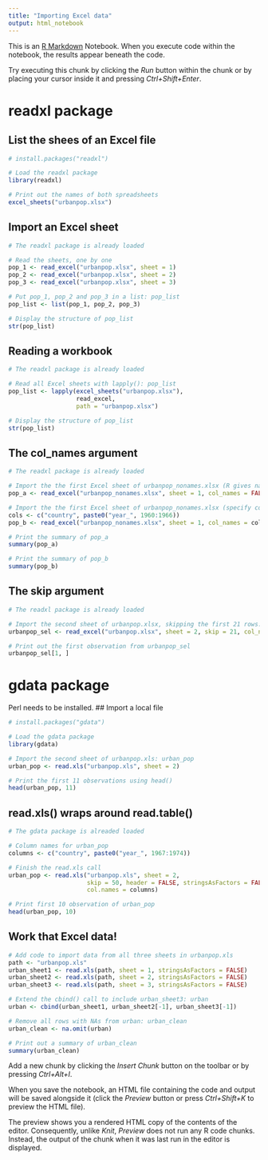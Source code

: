 ```yaml
---
title: "Importing Excel data"
output: html_notebook
---
```


This is an [R Markdown](http://rmarkdown.rstudio.com) Notebook. When you execute code within the notebook, the results appear beneath the code. 

Try executing this chunk by clicking the *Run* button within the chunk or by placing your cursor inside it and pressing *Ctrl+Shift+Enter*. 

# readxl package

## List the shees of an Excel file

```r
# install.packages("readxl")

# Load the readxl package
library(readxl)

# Print out the names of both spreadsheets
excel_sheets("urbanpop.xlsx")
```

## Import an Excel sheet

```r
# The readxl package is already loaded

# Read the sheets, one by one
pop_1 <- read_excel("urbanpop.xlsx", sheet = 1)
pop_2 <- read_excel("urbanpop.xlsx", sheet = 2)
pop_3 <- read_excel("urbanpop.xlsx", sheet = 3)

# Put pop_1, pop_2 and pop_3 in a list: pop_list
pop_list <- list(pop_1, pop_2, pop_3)

# Display the structure of pop_list
str(pop_list)
```

## Reading a workbook

```r
# The readxl package is already loaded

# Read all Excel sheets with lapply(): pop_list
pop_list <- lapply(excel_sheets("urbanpop.xlsx"),
                   read_excel,
                   path = "urbanpop.xlsx")

# Display the structure of pop_list
str(pop_list)
```

## The col_names argument

```r
# The readxl package is already loaded

# Import the the first Excel sheet of urbanpop_nonames.xlsx (R gives names): pop_a
pop_a <- read_excel("urbanpop_nonames.xlsx", sheet = 1, col_names = FALSE)

# Import the the first Excel sheet of urbanpop_nonames.xlsx (specify col_names): pop_b
cols <- c("country", paste0("year_", 1960:1966))
pop_b <- read_excel("urbanpop_nonames.xlsx", sheet = 1, col_names = cols)

# Print the summary of pop_a
summary(pop_a)

# Print the summary of pop_b
summary(pop_b)
```

## The skip argument

```r
# The readxl package is already loaded

# Import the second sheet of urbanpop.xlsx, skipping the first 21 rows: urbanpop_sel
urbanpop_sel <- read_excel("urbanpop.xlsx", sheet = 2, skip = 21, col_names = FALSE)

# Print out the first observation from urbanpop_sel
urbanpop_sel[1, ]
```

# gdata package
Perl needs to be installed.
## Import a local file

```r
# install.packages("gdata")

# Load the gdata package
library(gdata)

# Import the second sheet of urbanpop.xls: urban_pop
urban_pop <- read.xls("urbanpop.xls", sheet = 2)

# Print the first 11 observations using head()
head(urban_pop, 11)
```

## read.xls() wraps around read.table()

```r
# The gdata package is alreaded loaded

# Column names for urban_pop
columns <- c("country", paste0("year_", 1967:1974))

# Finish the read.xls call
urban_pop <- read.xls("urbanpop.xls", sheet = 2,
                      skip = 50, header = FALSE, stringsAsFactors = FALSE,
                      col.names = columns)

# Print first 10 observation of urban_pop
head(urban_pop, 10)
```

## Work that Excel data!

```r
# Add code to import data from all three sheets in urbanpop.xls
path <- "urbanpop.xls"
urban_sheet1 <- read.xls(path, sheet = 1, stringsAsFactors = FALSE)
urban_sheet2 <- read.xls(path, sheet = 2, stringsAsFactors = FALSE)
urban_sheet3 <- read.xls(path, sheet = 3, stringsAsFactors = FALSE)

# Extend the cbind() call to include urban_sheet3: urban
urban <- cbind(urban_sheet1, urban_sheet2[-1], urban_sheet3[-1])

# Remove all rows with NAs from urban: urban_clean
urban_clean <- na.omit(urban)

# Print out a summary of urban_clean
summary(urban_clean)
```





Add a new chunk by clicking the *Insert Chunk* button on the toolbar or by pressing *Ctrl+Alt+I*.

When you save the notebook, an HTML file containing the code and output will be saved alongside it (click the *Preview* button or press *Ctrl+Shift+K* to preview the HTML file).

The preview shows you a rendered HTML copy of the contents of the editor. Consequently, unlike *Knit*, *Preview* does not run any R code chunks. Instead, the output of the chunk when it was last run in the editor is displayed.
